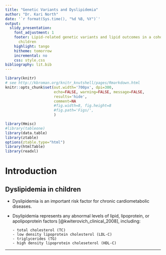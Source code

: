 ```yaml
---
title: "Genetic Variants and Dyslipidemia"
author: "Dr. Kari North"
date: '`r format(Sys.time(), "%d %B, %Y")`'
output:
  slidy_presentation:
    font_adjustment: 1
    footer: Lipid-related genetic variants and lipid outcomes in a cohort of Chilean
      children
    highlight: tango
    hitheme: tomorrow
    incremental: no
    css: style.css
bibliography: lit.bib
---
```


```r
library(knitr)
# see http://kbroman.org/knitr_knutshell/pages/Rmarkdown.html
knitr::opts_chunk$set(out.width='700px', dpi=300,
                      echo=FALSE, warning=FALSE, message=FALSE, 
                      results='hide',
                      comment=NA
                      #fig.width=8, fig.height=8
                      #fig.path='Figs/',
                      )

library(Hmisc)
#library(tableone) 
library(data.table)
library(ztable)
options(ztable.type="html")
library(htmlTable)
library(readxl)
```

# Introduction

## Dyslipidemia in children

- Dyslipidemia is an important risk factor for chronic cardiometabolic diseases.

- Dsylipidemia represents any abnormal levels of lipid, lipoprotein, or apolipoprotein factors [@kwiterovich_clinical_2008], including:

      - total cholesterol (TC)
      - low density lipoprotein cholesterol (LDL-C)
      - triglycerides (TG)
      - high density lipoprotein choleseterol (HDL-C)

---